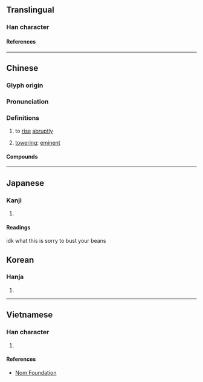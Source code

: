 {{character info}}
==Translingual==

===Han character===
{{Han char|rn=46|rad=山|as=08|sn=11|four=27772|canj=USUU|ids=⿰山屈}}

====References====
{{Han ref|kx=0314.140|dkj=08185|dj=0615.050|hdz=10784.030|uh=5D1B}}

----

==Chinese==
{{zh-forms}}

===Glyph origin===
{{Han etym}}

===Pronunciation===
{{zh-pron
|m=jué
|c=gwat6
|h=pfs=
|md=gŭk
|mn=
|w=
|mc=y
|oc=y
|cat=v,a
}}

===Definitions===
{{zh-hanzi}}

# {{lb|zh|literary}} to [[rise]] [[abruptly]]
# {{lb|zh|literary}} [[towering]]; [[eminent]]

====Compounds====
{{zh-der|崛崎|崛起|崛強|奇崛}}

----

==Japanese==

===Kanji===
{{ja-kanji|grade=|rs=山08}}

# {{rfdef|ja|sort=山08}}

====Readings====
{{ja-readings
|on=くつ
|kun=そばだつ
}}

idk what this is sorry to bust your beans

==Korean==

===Hanja===
{{ko-hanja|굴}}

# {{rfdef|ko|sort=山08}}

----

==Vietnamese==

===Han character===
{{vi-readings|rs=山08|reading=quật}}

# {{rfdef|vi|sort=山08}}

====References====
* [http://nomfoundation.org/common/nom_details.php?codepoint=5d1b Nom Foundation]